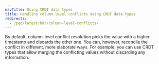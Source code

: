 ```yaml
---
navTitle: Using CRDT data types
title: Handling column-level conflicts using CRDT data types
redirects:
  - /pgd/latest/bdr/column-level-conflicts/
---
```


By default, column-level conflict resolution picks the value with a higher timestamp and discards the other one. You can, however, reconcile the conflict in different, more elaborate ways. For example, you can use CRDT types that allow merging the conflicting values without discarding any information.